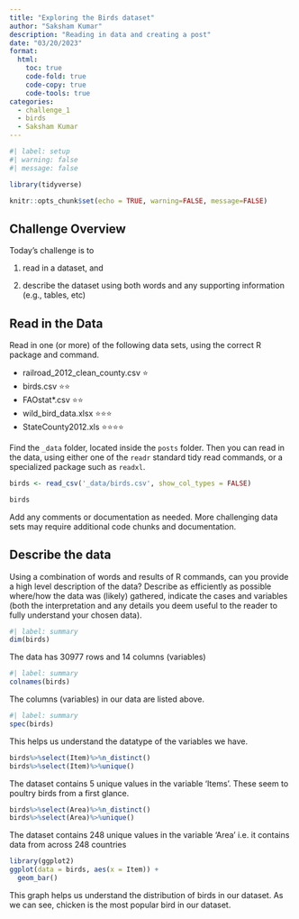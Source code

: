 ```yaml
---
title: "Exploring the Birds dataset"
author: "Saksham Kumar"
description: "Reading in data and creating a post"
date: "03/20/2023"
format:
  html:
    toc: true
    code-fold: true
    code-copy: true
    code-tools: true
categories:
  - challenge_1
  - birds
  - Saksham Kumar
---
```


```r
#| label: setup
#| warning: false
#| message: false

library(tidyverse)

knitr::opts_chunk$set(echo = TRUE, warning=FALSE, message=FALSE)
```

## Challenge Overview

Today's challenge is to

1)  read in a dataset, and

2)  describe the dataset using both words and any supporting information (e.g., tables, etc)

## Read in the Data

Read in one (or more) of the following data sets, using the correct R package and command.

-   railroad_2012_clean_county.csv ⭐
-   birds.csv ⭐⭐
-   FAOstat\*.csv ⭐⭐
-   wild_bird_data.xlsx ⭐⭐⭐
-   StateCounty2012.xls ⭐⭐⭐⭐

Find the `_data` folder, located inside the `posts` folder. Then you can read in the data, using either one of the `readr` standard tidy read commands, or a specialized package such as `readxl`.

```r
birds <- read_csv('_data/birds.csv', show_col_types = FALSE)
```

```r
birds
```

Add any comments or documentation as needed. More challenging data sets may require additional code chunks and documentation.

## Describe the data

Using a combination of words and results of R commands, can you provide a high level description of the data? Describe as efficiently as possible where/how the data was (likely) gathered, indicate the cases and variables (both the interpretation and any details you deem useful to the reader to fully understand your chosen data).

```r
#| label: summary
dim(birds)
```

The data has 30977 rows and 14 columns (variables) 

```r
#| label: summary
colnames(birds)
```
The columns (variables) in our data are listed above.

```r
#| label: summary
spec(birds)
```
This helps us understand the datatype of the variables we have.

```r
birds%>%select(Item)%>%n_distinct()
birds%>%select(Item)%>%unique()
```

The dataset contains 5 unique values in the variable 'Items'. These seem to poultry birds from a first glance.

```r
birds%>%select(Area)%>%n_distinct()
birds%>%select(Area)%>%unique()
```
The dataset contains 248 unique values in the variable 'Area' i.e. it contains data from across 248 countries

```r
library(ggplot2)
ggplot(data = birds, aes(x = Item)) + 
  geom_bar()
```

This graph helps us understand the distribution of birds in our dataset. As we can see, chicken is the most popular bird in our dataset.
